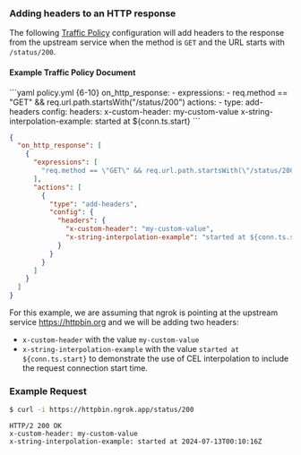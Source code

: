 ### Adding headers to an HTTP response

The following [Traffic Policy](/traffic-policy/)
configuration will add headers to the response from the upstream service when
the method is `GET` and the URL starts with `/status/200`.

#### Example Traffic Policy Document

<CodeGroup>
```yaml policy.yml {6-10}
on_http_response:
  - expressions:
      - req.method == "GET" && req.url.path.startsWith("/status/200")
    actions:
      - type: add-headers
        config:
          headers:
            x-custom-header: my-custom-value
            x-string-interpolation-example: started at ${conn.ts.start}
```

```json policy.json {8-16}
{
  "on_http_response": [
    {
      "expressions": [
        "req.method == \"GET\" && req.url.path.startsWith(\"/status/200\")"
      ],
      "actions": [
        {
          "type": "add-headers",
          "config": {
            "headers": {
              "x-custom-header": "my-custom-value",
              "x-string-interpolation-example": "started at ${conn.ts.start}"
            }
          }
        }
      ]
    }
  ]
}
```
</CodeGroup>

For this example, we are assuming that ngrok is pointing at the upstream service
https://httpbin.org and we will be adding two headers:

- `x-custom-header` with the value `my-custom-value`
- `x-string-interpolation-example` with the value `started at ${conn.ts.start}`
  to demonstrate the use of CEL interpolation to include the request connection
  start time.

### Example Request

```bash
$ curl -i https://httpbin.ngrok.app/status/200
```

```http
HTTP/2 200 OK
x-custom-header: my-custom-value
x-string-interpolation-example: started at 2024-07-13T00:10:16Z
```
